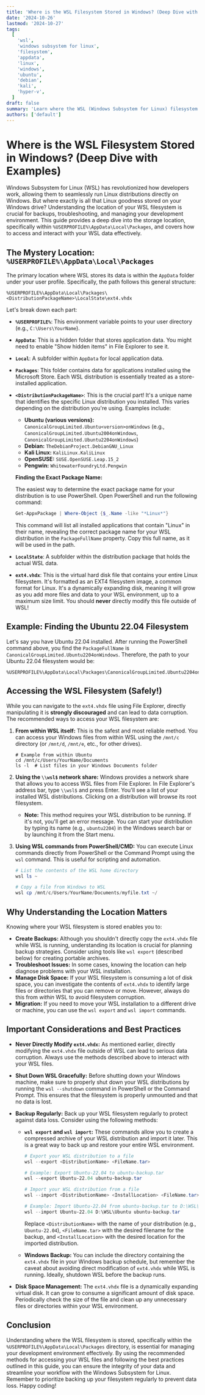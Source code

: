 ```yaml
---
title: 'Where is the WSL Filesystem Stored in Windows? (Deep Dive with Examples)'
date: '2024-10-26'
lastmod: '2024-10-27'
tags:
  [
    'wsl',
    'windows subsystem for linux',
    'filesystem',
    'appdata',
    'linux',
    'windows',
    'ubuntu',
    'debian',
    'kali',
    'hyper-v',
  ]
draft: false
summary: 'Learn where the WSL (Windows Subsystem for Linux) filesystem is stored on your Windows machine.  This guide explores the location within %USERPROFILE%AppDataLocalPackages, explains the structure, and covers how to access and manage your WSL data safely.  Includes examples for various Linux distributions like Ubuntu, Debian, and Kali.'
authors: ['default']
---
```


# Where is the WSL Filesystem Stored in Windows? (Deep Dive with Examples)

Windows Subsystem for Linux (WSL) has revolutionized how developers work, allowing them to seamlessly run Linux distributions directly on Windows. But where exactly is all that Linux goodness stored on your Windows drive? Understanding the location of your WSL filesystem is crucial for backups, troubleshooting, and managing your development environment. This guide provides a deep dive into the storage location, specifically within `%USERPROFILE%\AppData\Local\Packages`, and covers how to access and interact with your WSL data effectively.

## The Mystery Location: `%USERPROFILE%\AppData\Local\Packages`

The primary location where WSL stores its data is within the `AppData` folder under your user profile. Specifically, the path follows this general structure:

```
%USERPROFILE%\AppData\Local\Packages\<DistributionPackageName>\LocalState\ext4.vhdx
```

Let's break down each part:

- **`%USERPROFILE%`**: This environment variable points to your user directory (e.g., `C:\Users\YourName`).
- **`AppData`**: This is a hidden folder that stores application data. You might need to enable "Show hidden items" in File Explorer to see it.
- **`Local`**: A subfolder within `AppData` for local application data.
- **`Packages`**: This folder contains data for applications installed using the Microsoft Store. Each WSL distribution is essentially treated as a store-installed application.
- **`<DistributionPackageName>`**: This is the crucial part! It's a unique name that identifies the specific Linux distribution you installed. This varies depending on the distribution you're using. Examples include:

  - **Ubuntu (various versions):** `CanonicalGroupLimited.Ubuntu<version>onWindows` (e.g., `CanonicalGroupLimited.Ubuntu2004onWindows`, `CanonicalGroupLimited.Ubuntu2204onWindows`)
  - **Debian:** `TheDebianProject.DebianGNU_Linux`
  - **Kali Linux:** `KaliLinux.KaliLinux`
  - **OpenSUSE:** `SUSE.OpenSUSE.Leap.15_2`
  - **Pengwin:** `WhitewaterFoundryLtd.Pengwin`

  **Finding the Exact Package Name:**

  The easiest way to determine the exact package name for your distribution is to use PowerShell. Open PowerShell and run the following command:

  ```powershell
  Get-AppxPackage | Where-Object {$_.Name -like "*Linux*"}
  ```

  This command will list all installed applications that contain "Linux" in their name, revealing the correct package name for your WSL distribution in the `PackageFullName` property. Copy this full name, as it will be used in the path.

- **`LocalState`**: A subfolder within the distribution package that holds the actual WSL data.
- **`ext4.vhdx`**: This is the virtual hard disk file that contains your entire Linux filesystem. It's formatted as an EXT4 filesystem image, a common format for Linux. It's a dynamically expanding disk, meaning it will grow as you add more files and data to your WSL environment, up to a maximum size limit. You should **never** directly modify this file outside of WSL!

## Example: Finding the Ubuntu 22.04 Filesystem

Let's say you have Ubuntu 22.04 installed. After running the PowerShell command above, you find the `PackageFullName` is `CanonicalGroupLimited.Ubuntu2204onWindows`. Therefore, the path to your Ubuntu 22.04 filesystem would be:

```
%USERPROFILE%\AppData\Local\Packages\CanonicalGroupLimited.Ubuntu2204onWindows\LocalState\ext4.vhdx
```

## Accessing the WSL Filesystem (Safely!)

While you can navigate to the `ext4.vhdx` file using File Explorer, directly manipulating it is **strongly discouraged** and can lead to data corruption. The recommended ways to access your WSL filesystem are:

1.  **From within WSL itself:** This is the safest and most reliable method. You can access your Windows files from within WSL using the `/mnt/c` directory (or `/mnt/d`, `/mnt/e`, etc., for other drives).

    ```plaintext
    # Example from within Ubuntu
    cd /mnt/c/Users/YourName/Documents
    ls -l  # List files in your Windows Documents folder
    ```

2.  **Using the `\\wsl$` network share:** Windows provides a network share that allows you to access WSL files from File Explorer. In File Explorer's address bar, type `\\wsl$` and press Enter. You'll see a list of your installed WSL distributions. Clicking on a distribution will browse its root filesystem.

    - **Note:** This method requires your WSL distribution to be running. If it's not, you'll get an error message. You can start your distribution by typing its name (e.g., `ubuntu2204`) in the Windows search bar or by launching it from the Start menu.

3.  **Using WSL commands from PowerShell/CMD:** You can execute Linux commands directly from PowerShell or the Command Prompt using the `wsl` command. This is useful for scripting and automation.

    ```powershell
    # List the contents of the WSL home directory
    wsl ls ~
    ```

    ```powershell
    # Copy a file from Windows to WSL
    wsl cp /mnt/c/Users/YourName/Documents/myfile.txt ~/
    ```

## Why Understanding the Location Matters

Knowing where your WSL filesystem is stored enables you to:

- **Create Backups:** Although you shouldn't directly copy the `ext4.vhdx` file while WSL is running, understanding its location is crucial for planning backup strategies. Consider using tools like `wsl export` (described below) for creating portable archives.
- **Troubleshoot Issues:** In some cases, knowing the location can help diagnose problems with your WSL installation.
- **Manage Disk Space:** If your WSL filesystem is consuming a lot of disk space, you can investigate the contents of `ext4.vhdx` to identify large files or directories that you can remove or move. However, always do this from _within_ WSL to avoid filesystem corruption.
- **Migration:** If you need to move your WSL installation to a different drive or machine, you can use the `wsl export` and `wsl import` commands.

## Important Considerations and Best Practices

- **Never Directly Modify `ext4.vhdx`:** As mentioned earlier, directly modifying the `ext4.vhdx` file outside of WSL can lead to serious data corruption. Always use the methods described above to interact with your WSL files.
- **Shut Down WSL Gracefully:** Before shutting down your Windows machine, make sure to properly shut down your WSL distributions by running the `wsl --shutdown` command in PowerShell or the Command Prompt. This ensures that the filesystem is properly unmounted and that no data is lost.
- **Backup Regularly:** Back up your WSL filesystem regularly to protect against data loss. Consider using the following methods:

  - **`wsl export` and `wsl import`:** These commands allow you to create a compressed archive of your WSL distribution and import it later. This is a great way to back up and restore your entire WSL environment.

    ```powershell
    # Export your WSL distribution to a file
    wsl --export <DistributionName> <FileName.tar>

    # Example: Export Ubuntu-22.04 to ubuntu-backup.tar
    wsl --export Ubuntu-22.04 ubuntu-backup.tar

    # Import your WSL distribution from a file
    wsl --import <DistributionName> <InstallLocation> <FileName.tar>

    # Example: Import Ubuntu-22.04 from ubuntu-backup.tar to D:\WSL\Ubuntu
    wsl --import Ubuntu-22.04 D:\WSL\Ubuntu ubuntu-backup.tar
    ```

    Replace `<DistributionName>` with the name of your distribution (e.g., `Ubuntu-22.04`), `<FileName.tar>` with the desired filename for the backup, and `<InstallLocation>` with the desired location for the imported distribution.

  - **Windows Backup:** You can include the directory containing the `ext4.vhdx` file in your Windows backup schedule, but remember the caveat about avoiding direct modification of `ext4.vhdx` while WSL is running. Ideally, shutdown WSL before the backup runs.

- **Disk Space Management:** The `ext4.vhdx` file is a dynamically expanding virtual disk. It can grow to consume a significant amount of disk space. Periodically check the size of the file and clean up any unnecessary files or directories within your WSL environment.

## Conclusion

Understanding where the WSL filesystem is stored, specifically within the `%USERPROFILE%\AppData\Local\Packages` directory, is essential for managing your development environment effectively. By using the recommended methods for accessing your WSL files and following the best practices outlined in this guide, you can ensure the integrity of your data and streamline your workflow with the Windows Subsystem for Linux. Remember to prioritize backing up your filesystem regularly to prevent data loss. Happy coding!
